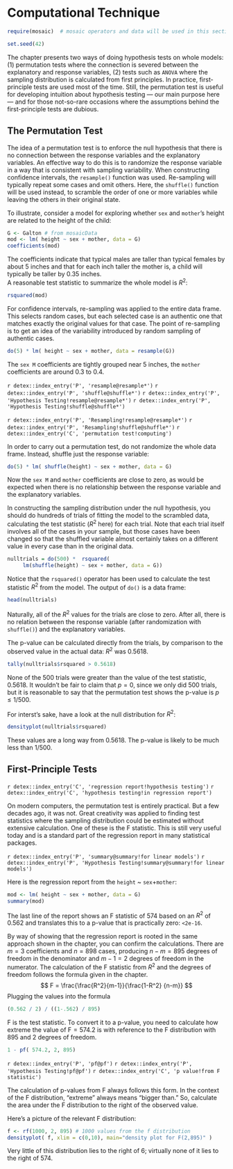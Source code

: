 # Computational Technique

```r
require(mosaic)  # mosaic operators and data will be used in this section
```

```r
set.seed(42)
```

The chapter presents two ways of doing hypothesis tests on whole
models: (1) permutation tests where the connection is severed between
the explanatory and response variables, (2) tests such as `ANOVA ` 
where the sampling distribution is calculated from first principles.
In practice, first-principle tests are used most of the time.
Still, the permutation test is useful for developing intuition about
hypothesis testing --- our main purpose here --- 
and for those not-so-rare occasions where the assumptions
behind the first-principle tests are dubious.

## The Permutation Test

The idea of a permutation test is to enforce the null hypothesis that
there is no connection between the response variables and the
explanatory variables.  An effective way to do this is to randomize
the response variable in a way that is consistent with sampling
variability.  When constructing confidence intervals, the
`resample()` function was used.  Re-sampling will typically
repeat some cases and omit others.  Here, the `shuffle()`
function will be used instead, to scramble the order of one or more
variables while leaving the others in their original state.


To illustrate, consider a model for exploring whether `sex` and
`mother`'s height are related to the height of the child:  

```r

G <- Galton # from mosaicData
mod <- lm( height ~ sex + mother, data = G)
coefficients(mod)
```
The coefficients indicate that typical males are taller than typical 
females by about 5 inches and that for each inch taller the mother is,
a child will typically be taller by 0.35 inches.  
A reasonable test statistic to summarize the whole model is $R^2$:

```r
rsquared(mod)
```

For confidence intervals, re-sampling was applied to the entire data
frame.  This selects random cases, but each selected case is an
authentic one that matches exactly the original values for that case.
The point of re-sampling is to get an idea of the variability
introduced by random sampling of authentic cases.

```r
do(5) * lm( height ~ sex + mother, data = resample(G))
```
The `sex M` coefficients are tightly grouped near 5
inches, the `mother` coefficients are around 0.3 to 0.4.

`r detex::index_entry('P', 'resample@resample*')` 
`r detex::index_entry('P', 'shuffle@shuffle*')` 
`r detex::index_entry('P', 'Hypothesis Testing!resample@resample*')` 
`r detex::index_entry('P', 'Hypothesis Testing!shuffle@shuffle*')` 

`r detex::index_entry('P', 'Resampling!resample@resample*')` 
`r detex::index_entry('P', 'Resampling!shuffle@shuffle*')` 
`r detex::index_entry('C', 'permutation test!computing')` 

In order to carry out a permutation test, do not randomize the
whole data frame.  Instead, shuffle just the response variable:

```r
do(5) * lm( shuffle(height) ~ sex + mother, data = G)
```
Now the `sex M` and `mother` 
coefficients are close to zero, as would be expected when
there is no relationship between the response variable and the
explanatory variables.

In constructing the sampling distribution under the null hypothesis,
you should do hundreds of trials of fitting the model to the scrambled
data, calculating the test statistic ($R^2$ here) for each trial.  Note that each
trial itself involves all of the cases in your sample, but those cases
have been changed so that the shuffled variable almost certainly
takes on a different value in every case than in the original data.

```r
nulltrials = do(500) *  rsquared(
     lm(shuffle(height) ~ sex + mother, data = G))
```
Notice that the `rsquared()` operator has been used to calculate
the test statistic $R^2$ from the model.  The output of `do()`
is a data frame: 
```r
head(nulltrials)
```

Naturally, all of the $R^2$ values for the trials are close to zero.
After all,  there is no
relation between the response variable (after randomization with
`shuffle()`) and the explanatory variables.

The p-value can be calculated directly from the trials, by comparison
to the observed value in the actual data: $R^2$ was 0.5618. 

```r
tally(nulltrials$rsquared > 0.5618)
```
None of the 500 trials were greater than the value of the test statistic, 0.5618.
It wouldn't be fair to claim that $p=0$, since we only did 500 trials,
but it is reasonable to say that the permutation test shows the 
p-value is $p \leq  1/500$.

For interst's sake, have a look at the null distribution for $R^2$:

```r
densityplot(nulltrials$rsquared)
```

These values are a long way from 0.5618.  The p-value is likely to be much less than
$1/500$.


## First-Principle Tests

`r detex::index_entry('C', 'regression report!hypothesis testing')` 
`r detex::index_entry('C', 'hypothesis testing!in regression report')`

On modern computers, the permutation test is entirely practical.  But
a few decades ago, it was not.  Great creativity was applied to
finding test statistics where the sampling distribution could be
estimated without extensive calculation.  One of these is the F
statistic.  This is still very useful today and is a standard part of
the regression report in many statistical packages.  

`r detex::index_entry('P', 'summary@summary!for linear models')` 
`r detex::index_entry('P', 'Hypothesis Testing!summary@summary!for linear models')` 

Here is the regression report from the
`height` ~ `sex`+`mother`:
```r
mod <- lm( height ~ sex + mother, data = G)
summary(mod)
```

The last line of the report
shows an F statistic of 574 based on an $R^2$ of 0.562 and
translates this to a p-value that is practically zero: `<2e-16`.

By way of showing that the regression report is rooted in the same
approach shown in the chapter, you can confirm the calculations.
There are $m=3$ coefficients and $n=898$ cases,
producing $n-m=895$ degrees of freedom in the denominator and $m-1=2$
degrees of freedom in the numerator. The calculation of the F
statistic from $R^2$ and the degrees of freedom follows the formula
given in the chapter.  
$$ F = \frac{\frac{R^2}{m-1}}{\frac{1-R^2} {n-m}} $$
Plugging the values into the formula
```r
(0.562 / 2) / ((1-.562) / 895)
```
F is the test statistic.  To convert it to a p-value, you need to
calculate how extreme the value of F$=574.2$ is with reference to the
F distribution with 895 and 2 degrees of freedom.
```r
1 - pf( 574.2, 2, 895)
```
`r detex::index_entry('P', 'pf@pf')` 
`r detex::index_entry('P', 'Hypothesis Testing!pf@pf')` 
`r detex::index_entry('C', 'p value!from F statistic')` 

The calculation of p-values from F always follows this form.  In the
context of the F distribution, "extreme" always means "bigger
than."  So, calculate the area under the F distribution to the right
of the observed value.

Here's a picture of the relevant F distribution:

```r
f <- rf(1000, 2, 895) # 1000 values from the f distribution
densityplot( f, xlim = c(0,10), main="density plot for F(2,895)" )  
```

Very little of this distribution lies to the right of 6; virtually none of it lies to the right of 574.
